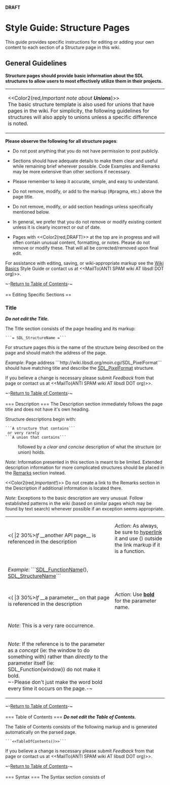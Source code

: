 <!-- pragma section-numbers off -->
<!-- pragma camelcase off -->
<!-- acl All:read -->
'''DRAFT'''

= Style Guide: Structure Pages =
This guide provides specific instructions for editing or adding your own content to each section of a Structure page in this wiki.


<span id="ToC"></span>

== General Guidelines ==
'''Structure pages should provide basic information about the SDL structures to allow users to most effectively utilize them in their projects.'''

{|
|<<Color2(red,''Important note about '''Unions''''')>> <br/> The basic structure template is also used for unions that have pages in the wiki.  For simplicity, the following guidelines for structures will also apply to unions unless a specific difference is noted.
|}


'''Please observe the following for all structure pages''':
* Do not post anything that you do not have permission to post publicly.

* Sections should have adequate details to make them clear and useful while remaining brief wherever possible.  Code Examples and Remarks may be more extensive than other sections if necessary.

* Please remember to keep it accurate, simple, and easy to understand.

* Do not remove, modify, or add to the markup (#pragma, etc.) above the page title.

* Do not remove, modify, or add section headings unless specifically mentioned below.

* In general, we prefer that you do not remove or modify existing content unless it is clearly incorrect or out of date.

* Pages with <<Color2(red,DRAFT)>> at the top are in progress and will often contain unusual content, formatting, or notes.  Please do not remove or modify these.  That will all be corrected/removed upon final edit.

For assistance with editing, saving, or wiki-appropriate markup see the [http://wiki.libsdl.org/moin.cgi/SGWikiBasics Wiki Basics] Style Guide or contact us at <<MailTo(ANTI SPAM wiki AT libsdl DOT org)>>.


~-[[#ToC|Return to Table of Contents]]-~
<br/>
<br/>
== Editing Specific Sections ==
=== Title ===
'''''Do not edit the Title.'''''

The Title section consists of the page heading and its markup:

 ```= SDL_StructureName =``` 

For structure pages this is the name of the structure being described on the page and should match the address of the page.

''Example'': Page address ```http://wiki.libsdl.org/moin.cgi/SDL_PixelFormat``` should have matching title {{{= SDL_PixelFormat =}}} and describe the [[SDL_PixelFormat]] structure.

If you believe a change is necessary please submit ''Feedback'' from that page or contact us at <<MailTo(ANTI SPAM wiki AT libsdl DOT org)>>.


~-[[#ToC|Return to Table of Contents]]-~
<br/>
<br/>
=== Description ===
The Description section immediately follows the page title and does not have it's own heading.

Structure descriptions begin with:
 ```A structure that contains```
  or very rarely
 ```A union that contains```

: followed by a ''clear and concise'' description of what the structure (or union) holds.  

<span id="note1"></span>
''Note'': Information presented in this section is meant to be limited.  Extended description information for more complicated structures should be placed in the [[#Remarks|Remarks]] section instead.  

<<Color2(red,''Important!'')>> Do not create a link to the Remarks section in the Description if additional information is located there.

''Note'': Exceptions to the basic description are very unusual.  Follow established patterns in the wiki (based on similar pages which may be found by text search) whenever possible if an exception seems appropriate.  

{|
|<( |2 30%>''If'' __another API page__ is referenced in the description
|''Action'': As always, be sure to [http://wiki.libsdl.org/moin.cgi/SGWikiBasics#Hyperlinks hyperlink] it and use () outside the link markup if it is a function.
|-
|''Example'': ```[[SDL_FunctionName]](), [[SDL_StructureName]]```
|-
|<( |3 30%>''If'' __a parameter__ on that page is referenced in the description
|''Action'': Use '''[http://wiki.libsdl.org/moin.cgi/SGWikiBasics#Text_Formatting bold]''' for the parameter name.
|-
|''Note'': This is a very rare occurrence.
|-
|''Note'': If the reference is to the parameter as a ''concept'' (ie: the window to do something with) rather than ''directly'' to the parameter itself (ie: SDL_Function(window)) do not make it bold.<br/>~-Please don't just make the word bold every time it occurs on the page.-~
|}




~-[[#ToC|Return to Table of Contents]]-~
<br/>
<br/>
=== Table of Contents ===
'''''Do not edit the Table of Contents.'''''

The Table of Contents consists of the following markup and is generated automatically on the parsed page.
 ```<<TableOfContents()>>```

If you believe a change is necessary please submit ''Feedback'' from that page or contact us at <<MailTo(ANTI SPAM wiki AT libsdl DOT org)>>.


~-[[#ToC|Return to Table of Contents]]-~
<br/>
<br/>
=== Syntax ===
The Syntax section consists of
